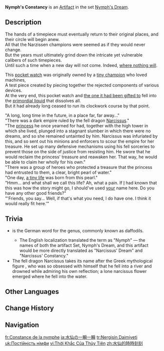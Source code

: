 {{Artifact Infobox
|image = Item Nymph's Constancy.png
|set   = Nymph's Dream
|piece = Sands of Eon
}}
{{Description|A pocket watch that has long stopped working. It seems to have borne witness to many a passing year as its hands spun in vain.}}
'''Nymph's Constancy''' is an [[Artifact]] in the set [[Nymph's Dream]].

==Description==
The hands of a timepiece must eventually return to their original places, and their circle will begin anew.<br>
All that the Narzissen champions were seemed as if they would never change.<br>
But the years must ultimately grind down the intricate yet vulnerable calibers of such timepieces.<br>
Until such a time when a new day will not come. Indeed, [[??? (Fontaine)|where nothing will]].

This [[Unlocked "Treasure"|pocket watch]] was originally owned by a [[Alain Guillotin|tiny champion]] who loved machines,<br>
A test piece created by piecing together the rejected components of various devices.<br>
At the very end, this pocket watch and [[Jakob|the one it had been gifted to]] fell into the [[Primordial Sea|primordial liquid]] that dissolves all.<br>
But it had already long ceased to run its clockwork course by that point.

"A long, long time in the future, in a place far, far away..."<br>
"There was a dark empire ruled by the fell dragon [[Narzissenkreuz|Narcissus]]."<br>
"The [[Lyris|princess]] he once yearned for had, together with the high tower in which she lived, plunged into a stagnant slumber in which there were no dreams, and so she remained untainted by him. Narcissus was infuriated by this, and so sent out his minions and enforcers to scour the empire for her treasure. He set up many defensive mechanisms using his fell sorceries to prevent those on the side of justice from resisting him. He swore that he would reclaim the princess' treasure and reawaken her. That way, he would be able to claim her wholly for his own."<br>
"There was a group of heroes who protected a treasure that the princess had entrusted to them, a clear, bright pearl of water."<br>
"One day, [[Ann|a tiny life]] was born from this pearl."<br>
"Hmm... and what shall we call this life? Ah, what a pain. If [[Mary-Ann|I]] had known that this was how the story might go, I should've used [[Lyris|your]] name here. Do you have any other good friends?"<br>
"'Friends, you say... Well, if that's what you need, I do have one. I think it would really fit here.'"

==Trivia==
* {{de|Narzissen}} is the German word for the {{w|Narcissus (plant)|''Narcissus''}} genus, commonly known as daffodils.
** The English localization translated the term {{zh|水仙|tl=narcissus}} as "Nymph" &mdash; the names of both the artifact Set, Nymph's Dream, and this artifact would be more directly translated as "Narcissus' Dream" and "Narcissus' Constancy."
* The fell dragon Narcissus takes its name after the Greek mythological figure {{w|Narcissus (mythology)|Narcissus}}, who was so obsessed with himself that he fell into a river and drowned while admiring his own reflection; a lone narcissus flower emerged where he fell into the water.

==Other Languages==
{{Other Languages
|en       = Nymph's Constancy
|zhs      = 水仙的时时刻刻
|zhs_rm   = Shuǐxiān de Shíshíkèkè
|zht      = 水仙的時時刻刻
|zht_rm   = Shuǐxiān de Shíshíkèkè
|zh_tl    = 
|ja       = 水仙の一瞬一瞬
|ja_rm    = Suisen no Isshun Isshun{{assumed}}
|ja_tl    = {{w|Narcissus tazetta|Daffodil}}'s Constancy
|ko       = 님프<->의 시시각각
|ko_tl    = Nymph's Hour by Hour
|es       = Asiduidad de las Ninfas
|es_tl    = Assiduity of the Nymphs
|fr       = Constance de la nymphe
|fr_tl    = Nymph's Constancy
|ru       = Постоянство нимфы
|ru_tl    = Nymph's Constancy
|th       = Nymph's Constancy
|vi       = Thời Khắc Của Thủy Tiên
|vi_tl    = 
|de       = Beständigkeit der Narzisse
|de_tl    = Constancy of the {{w|Narcissus (plant)|Daffodil}}
|id       = Nymph's Constancy
|pt       = Ninfas Eternas
|pt_tl    = 
|tr       = Nergisin Daimiyeti
|tr_tl    = Narcissus' Permanence
|it       = Fedeltà della ninfa
|it_tl    = Nymph's Fidelity
}}

==Change History==
{{Change History|3.6}}

==Navigation==
{{Artifact Set Navbox|Nymph's Dream}}

[[fr:Constance de la nymphe]]
[[ja:水仙の一瞬一瞬]]
[[tr:Nergisin Daimiyeti]]
[[uk:Постійність німфи]]
[[vi:Thời Khắc Của Thủy Tiên]]
[[zh:水仙的時時刻刻]]